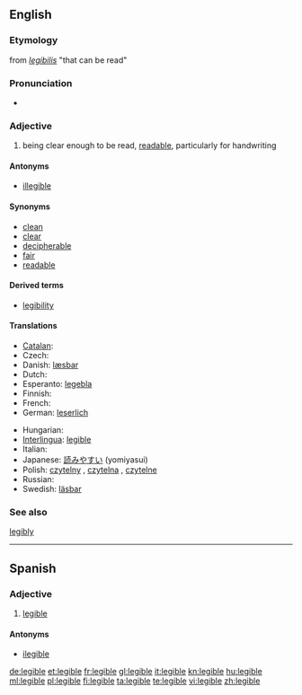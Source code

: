 ==English==

===Etymology===
from {{etyl|LL.}} ''[[legibilis]]'' "that can be read"

===Pronunciation===
* {{IPA|/ˈlɛʤəbl/}}

===Adjective===
{{en-adj}}

# being clear enough to be read, [[readable]], particularly for handwriting

====Antonyms====
* [[illegible]]

====Synonyms====
* [[clean]]
* [[clear]]
* [[decipherable]]
* [[fair]]
* [[readable]]

====Derived terms====
* [[legibility]]

====Translations====
{{trans-top|being clear enough to be read, readable, particularly for handwriting}}
* [[Catalan]]: {{t-|ca|legible}}
* Czech: {{t-|cs|čitelný|m}}
* Danish: [[læsbar]]
* Dutch: {{t-|nl|leesbaar}}
* Esperanto: [[legebla]]
* Finnish: {{t-|fi|luettava}}
* French: {{t+|fr|lisible}}
* German: [[leserlich]]
{{trans-mid}}
* Hungarian: {{t+|hu|olvasható}}
* [[Interlingua]]: [[legible]]
* Italian: {{t-|it|leggibile}}
* Japanese: [[読みやすい]] (yomiyasui)
* Polish: [[czytelny]] {{m}}, [[czytelna]] {{f}}, [[czytelne]] {{n}}
* Russian: {{t+|ru|разборчивый}}
* Swedish: [[läsbar]]
{{trans-bottom}}

===See also===
[[legibly]]

----

==Spanish==

===Adjective===
{{es-adj}}

# [[legible#English|legible]]

====Antonyms====
* [[ilegible]]

[[de:legible]]
[[et:legible]]
[[fr:legible]]
[[gl:legible]]
[[it:legible]]
[[kn:legible]]
[[hu:legible]]
[[ml:legible]]
[[pl:legible]]
[[fi:legible]]
[[ta:legible]]
[[te:legible]]
[[vi:legible]]
[[zh:legible]]